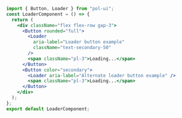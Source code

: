 ```jsx
import { Button, Loader } from "pol-ui";
const LoaderComponent = () => {
  return (
    <div className="flex flex-row gap-3">
      <Button rounded="full">
        <Loader
          aria-label="Loader button example"
          className="text-secondary-50"
        />
        <span className="pl-3">Loading...</span>
      </Button>
      <Button color="secondary">
        <Loader aria-label="Alternate loader button example" />
        <span className="pl-3">Loading...</span>
      </Button>
    </div>
  );
};
export default LoaderComponent;
```
